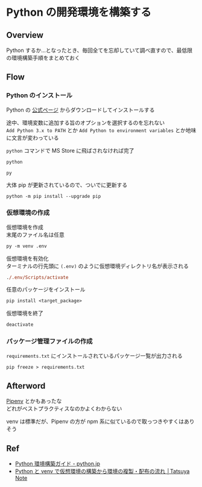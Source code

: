 # Python の開発環境を構築する

## Overview

Python するか…となったとき、毎回全てを忘却していて調べ直すので、最低限の環境構築手順をまとめておく

## Flow

### Python のインストール

Python の [公式ページ](https://www.python.org/) からダウンロードしてインストールする

途中、環境変数に追加する旨のオプションを選択するのを忘れない\
`Add Python 3.x to PATH` とか `Add Python to environment variables` とか地味に文言が変わっている

`python` コマンドで MS Store に飛ばされなければ完了

```ps
python
```

```ps
py
```

大体 pip が更新されているので、ついでに更新する

```
python -m pip install --upgrade pip
```

### 仮想環境の作成

仮想環境を作成\
末尾のファイル名は任意

```ps
py -m venv .env
```

仮想環境を有効化\
ターミナルの行先頭に `(.env)` のように仮想環境ディレクトリ名が表示される

```ps
./.env/Scripts/activate
```

任意のパッケージをインストール

```ps
pip install <target_package>
```

仮想環境を終了

```ps
deactivate
```

### パッケージ管理ファイルの作成

`requirements.txt` にインストールされているパッケージ一覧が出力される

```ps
pip freeze > requirements.txt
```

## Afterword

[Pipenv](https://pipenv.pypa.io/) とかもあったな\
どれがベストプラクティスなのかよくわからない

venv は標準だが、Pipenv の方が npm 系に似ているので取っつきやすくはありそう

## Ref

- [Python 環境構築ガイド - python.jp](https://www.python.jp/install/install.html)
- [Python と venv で仮想環境の構築から環境の複製・配布の流れ │Tatsuya Note](https://tatsuya-note.com/python-venv-build-and-share/)
